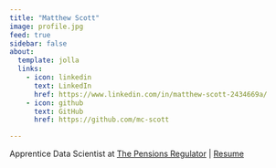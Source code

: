 ---
title: "Matthew Scott"
image: profile.jpg
feed: true
sidebar: false
about:
  template: jolla
  links:
    - icon: linkedin
      text: LinkedIn
      href: https://www.linkedin.com/in/matthew-scott-2434669a/
    - icon: github
      text: GitHub
      href: https://github.com/mc-scott

---

Apprentice Data Scientist at [The Pensions Regulator](https://www.thepensionsregulator.gov.uk/) | [Resume](https://docs.google.com/document/d/14LdUnrUElDGV4oRPm1XhLopn4xDBkNzA/edit?usp=sharing&ouid=101040870507726315794&rtpof=true&sd=true)
